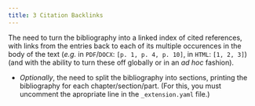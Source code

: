 ```yaml
---
title: 3 Citation Backlinks
---
```


The need to turn the bibliography into a linked index of cited references, with links from the entries back to each of its multiple occurences in the body of the text (*e.g.* in `PDF`/`DOCX`: `[p. 1, p. 4, p. 10]`, in `HTML`: `[1, 2, 3]`) (and with the ability to turn these off globally or in an *ad hoc* fashion).



- *Optionally*, the need to split the bibliography into sections, printing the bibliography for each chapter/section/part. (For this, you must uncomment the apropriate line in the `_extension.yaml` file.)
